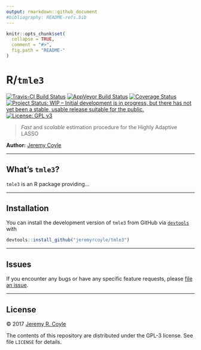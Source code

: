 ```yaml
---
output: rmarkdown::github_document
#bibliography: README-refs.bib
---
```


<!-- README.md is generated from README.Rmd. Please edit that file -->

```r
knitr::opts_chunk$set(
  collapse = TRUE,
  comment = "#>",
  fig.path = "README-"
)
```

# R/`tmle3`

[![Travis-CI Build Status](https://travis-ci.org/jeremyrcoyle/tmle3.svg?branch=master)](https://travis-ci.org/jeremyrcoyle/tmle3)
[![AppVeyor Build  Status](https://ci.appveyor.com/api/projects/status/github/jeremyrcoyle/tmle3?branch=master&svg=true)](https://ci.appveyor.com/project/jeremyrcoyle/tmle3)
[![Coverage Status](https://img.shields.io/codecov/c/github/jeremyrcoyle/tmle3/master.svg)](https://codecov.io/github/jeremyrcoyle/tmle3?branch=master)
[![Project Status: WIP – Initial development is in progress, but there has not yet been a stable, usable release suitable for the public.](http://www.repostatus.org/badges/latest/wip.svg)](http://www.repostatus.org/#wip)
[![License: GPL v3](https://img.shields.io/badge/License-GPL%20v3-blue.svg)](http://www.gnu.org/licenses/gpl-3.0)

> _Fast_ and _scalable_ estimation procedure for the Highly Adaptive LASSO

__Author:__ [Jeremy Coyle](https://github.com/jeremyrcoyle)

---

## What's `tmle3`?

`tmle3` is an R package providing...

---

## Installation

<!--
For standard use, we recommend installing the package from
[CRAN](https://cran.r-project.org/) via

```r
install.packages("tmle3")
```
-->

You can install the development version of `tmle3` from GitHub via
[`devtools`](https://www.rstudio.com/products/rpackages/devtools/) with

```r
devtools::install_github("jeremyrcoyle/tmle3")
```

---

## Issues

If you encounter any bugs or have any specific feature requests, please [file an
issue](https://github.com/jeremyrcoyle/tmle3/issues).

---

## License

&copy; 2017 [Jeremy R. Coyle](https://github.com/jeremyrcoyle)

The contents of this repository are distributed under the GPL-3 license. See
file `LICENSE` for details.

